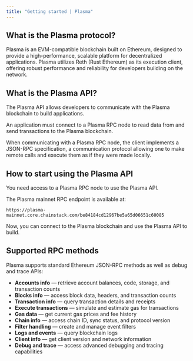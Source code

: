 ```yaml
---
title: "Getting started | Plasma"
---
```


## What is the Plasma protocol?

Plasma is an EVM-compatible blockchain built on Ethereum, designed to provide a high-performance, scalable platform for decentralized applications. Plasma utilizes Reth (Rust Ethereum) as its execution client, offering robust performance and reliability for developers building on the network.

## What is the Plasma API?

The Plasma API allows developers to communicate with the Plasma blockchain to build applications.

An application must connect to a Plasma RPC node to read data from and send transactions to the Plasma blockchain.

When communicating with a Plasma RPC node, the client implements a JSON-RPC specification, a communication protocol allowing one to make remote calls and execute them as if they were made locally.

## How to start using the Plasma API

You need access to a Plasma RPC node to use the Plasma API.

The Plasma mainnet RPC endpoint is available at:

```
https://plasma-mainnet.core.chainstack.com/be84184cd12967be5a65d06651c60085
```

Now, you can connect to the Plasma blockchain and use the Plasma API to build.

## Supported RPC methods

Plasma supports standard Ethereum JSON-RPC methods as well as debug and trace APIs:

* **Accounts info** — retrieve account balances, code, storage, and transaction counts
* **Blocks info** — access block data, headers, and transaction counts
* **Transaction info** — query transaction details and receipts
* **Execute transactions** — simulate and estimate gas for transactions
* **Gas data** — get current gas prices and fee history
* **Chain info** — access chain ID, sync status, and protocol version
* **Filter handling** — create and manage event filters
* **Logs and events** — query blockchain logs
* **Client info** — get client version and network information
* **Debug and trace** — access advanced debugging and tracing capabilities
